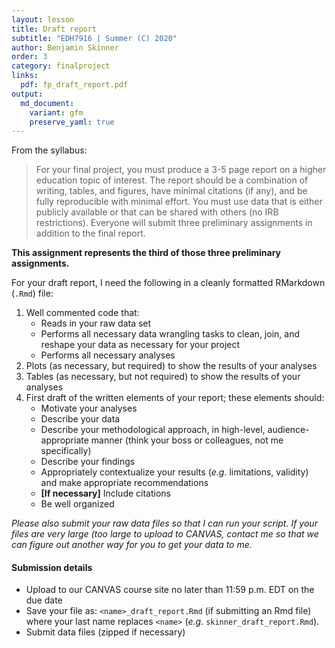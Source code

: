 ```yaml
---
layout: lesson
title: Draft report
subtitle: "EDH7916 | Summer (C) 2020"
author: Benjamin Skinner
order: 3
category: finalproject
links:
  pdf: fp_draft_report.pdf
output:
  md_document:
    variant: gfm
    preserve_yaml: true
---
```


From the syllabus:

> For your final project, you must produce a 3-5 page report on a higher
> education topic of interest. The report should be a combination of
> writing, tables, and figures, have minimal citations (if any), and be
> fully reproducible with minimal effort. You must use data that is
> either publicly available or that can be shared with others (no IRB
> restrictions). Everyone will submit three preliminary assignments in
> addition to the final report.

**This assignment represents the third of those three preliminary
assignments.**

For your draft report, I need the following in a cleanly formatted
RMarkdown (`.Rmd`) file:

1. Well commented code that:
   - Reads in your raw data set
   - Performs all necessary data wrangling tasks to clean, join, and
     reshape your data as necessary for your project
   - Performs all necessary analyses
1. Plots (as necessary, but required) to show the results of your analyses
1. Tables (as necessary, but not required) to show the results of your
   analyses
1. First draft of the written elements of your report; these elements
   should:
   - Motivate your analyses
   - Describe your data
   - Describe your methodological approach, in high-level,
     audience-appropriate manner (think your boss or colleagues, not
     me specifically)
   - Describe your findings
   - Appropriately contextualize your results (_e.g._ limitations,
     validity) and make appropriate recommendations
   - **[If necessary]** Include citations
   - Be well organized

_Please also submit your raw data files so that I can run your
script. If your files are very large (too large to upload to CANVAS,
contact me so that we can figure out another way for you to get your
data to me._

#### Submission details

- Upload to our CANVAS course site no later than 11:59 p.m. EDT on the
  due date 
- Save your file as: `<name>_draft_report.Rmd` (if submitting an Rmd
  file) where your last name replaces `<name>` (_e.g._
  `skinner_draft_report.Rmd`).
- Submit data files (zipped if necessary)
